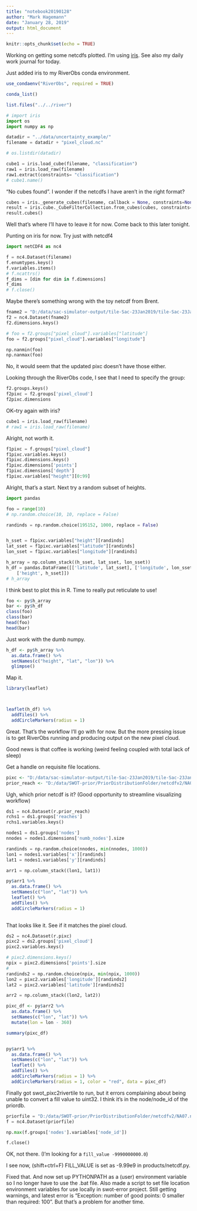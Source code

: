 ```yaml
---
title: "notebook20190128"
author: "Mark Hagemann"
date: "January 28, 2019"
output: html_document
---
```


```r
knitr::opts_chunk$set(echo = TRUE)
```

Working on getting some netcdfs plotted. I'm using [iris](https://scitools.org.uk/iris/docs/latest/). See also my daily work journal for today. 

Just added iris to my RiverObs conda environment.

```r
use_condaenv("RiverObs", required = TRUE)

conda_list()

list.files("../../river")
```


```python
# import iris
import os
import numpy as np

datadir = "../data/uncertainty_example/"
filename = datadir + "pixel_cloud.nc"

# os.listdir(datadir)
```

```python
cube1 = iris.load_cube(filename, "classification")
raw1 = iris.load_raw(filename)
raw1.extract(constraints= "classification")
# cube1.name()

```

"No cubes found". I wonder if the netcdfs I have aren't in the right format?


```python
cubes = iris._generate_cubes(filename, callback = None, constraints=None)
result = iris.cube._CubeFilterCollection.from_cubes(cubes, constraints=None)
result.cubes()
```

Well that's where I'll have to leave it for now. Come back to this later tonight. 


Punting on iris for now. Try just with netcdf4

```python
import netCDF4 as nc4

f = nc4.Dataset(filename)
f.enumtypes.keys()
f.variables.items()
# f.ncattrs()
f_dims = [dim for dim in f.dimensions]
f_dims
# f.close()
```

Maybe there's something wrong with the toy netcdf from Brent.

```python
fname2 = "D:/data/sac-simulator-output/tile-Sac-23Jan2019/tile-Sac-23Jan2019/pixel_cloud.nc"
f2 = nc4.Dataset(fname2)
f2.dimensions.keys()

# foo = f2.groups["pixel_cloud"].variables["latitude"]
foo = f2.groups["pixel_cloud"].variables["longitude"]

np.nanmin(foo)
np.nanmax(foo)

```

No, it would seem that the updated pixc doesn't have those either. 

Looking through the RiverObs code, I see that I need to specify the group:

```python
f2.groups.keys()
f2pixc = f2.groups['pixel_cloud']
f2pixc.dimensions
```

OK--try again with iris?

```python
cube1 = iris.load_raw(filename)
# raw1 = iris.load_raw(filename)
```

Alright, not worth it. 

```python
f1pixc = f.groups["pixel_cloud"]
f1pixc.variables.keys()
f1pixc.dimensions.keys()
f1pixc.dimensions['points']
f1pixc.dimensions['depth']
f1pixc.variables["height"][0:99]

```

Alright, that's a start. Next try a random subset of heights. 

```python
import pandas

foo = range(10)
# np.random.choice(10, 10, replace = False)

randinds = np.random.choice(195152, 1000, replace = False)


h_sset = f1pixc.variables["height"][randinds]
lat_sset = f1pixc.variables["latitude"][randinds]
lon_sset = f1pixc.variables["longitude"][randinds]

h_array = np.column_stack((h_sset, lat_sset, lon_sset))
h_df = pandas.DataFrame([['latitude', lat_sset], ['longitude', lon_sset], 
    ['height', h_sset]])  
# h_array
```

I think best to plot this in R. Time to really put reticulate to use!

```r
foo <- py$h_array
bar <- py$h_df
class(foo)
class(bar)
head(foo)
head(bar)
```


Just work with the dumb numpy.

```r
h_df <- py$h_array %>% 
  as.data.frame() %>% 
  setNames(c("height", "lat", "lon")) %>% 
  glimpse()

```

Map it.

```r
library(leaflet)



leaflet(h_df) %>% 
  addTiles() %>% 
  addCircleMarkers(radius = 1)
```


Great. That's the workflow I'll go with for now. But the more pressing issue is to get RiverObs running and producing output on the new pixel cloud. 

Good news is that coffee is working (weird feeling coupled with total lack of sleep)

Get a handle on requisite file locations. 

```r
pixc <- "D:/data/sac-simulator-output/tile-Sac-23Jan2019/tile-Sac-23Jan2019/pixel_cloud.nc"
prior_reach <- "D:/data/SWOT-prior/PriorDistributionFolder/netcdfv2/NA07.nc"
```

Ugh, which prior netcdf is it? (Good opportunity to streamline visualizing workflow)

```python
ds1 = nc4.Dataset(r.prior_reach)
rchs1 = ds1.groups['reaches']
rchs1.variables.keys()

nodes1 = ds1.groups['nodes']
nnodes = nodes1.dimensions['numb_nodes'].size

randinds = np.random.choice(nnodes, min(nnodes, 1000))
lon1 = nodes1.variables['x'][randinds]
lat1 = nodes1.variables['y'][randinds]

arr1 = np.column_stack((lon1, lat1))
```


```r
py$arr1 %>% 
  as.data.frame() %>% 
  setNames(c("lon", "lat")) %>% 
  leaflet() %>% 
  addTiles() %>% 
  addCircleMarkers(radius = 1)
  
```

That looks like it. See if it matches the pixel cloud.


```python
ds2 = nc4.Dataset(r.pixc)
pixc2 = ds2.groups['pixel_cloud']
pixc2.variables.keys()

# pixc2.dimensions.keys()
npix = pixc2.dimensions['points'].size
# 
randinds2 = np.random.choice(npix, min(npix, 1000))
lon2 = pixc2.variables['longitude'][randinds2]
lat2 = pixc2.variables['latitude'][randinds2]

arr2 = np.column_stack((lon2, lat2))
```


```r
pixc_df <- py$arr2 %>% 
  as.data.frame() %>% 
  setNames(c("lon", "lat")) %>% 
  mutate(lon = lon - 360)

summary(pixc_df)


py$arr1 %>%
  as.data.frame() %>%
  setNames(c("lon", "lat")) %>%
  leaflet() %>%
  addTiles() %>%
  addCircleMarkers(radius = 1) %>%
  addCircleMarkers(radius = 1, color = "red", data = pixc_df)
```

Finally got swot_pixc2rivertile to run, but it errors complaining about being unable to convert a fill value to uint32. I think it's in the node/node_id of the priordb. 

```python
priorfile = "D:/data/SWOT-prior/PriorDistributionFolder/netcdfv2/NA07.nc"
f = nc4.Dataset(priorfile)

np.max(f.groups['nodes'].variables['node_id'])

f.close()
```

OK, not there. (I'm looking for a `fill_value -9990000000.0`)

I see now, (shift+ctrl+F) FILL_VALUE is set as -9.99e9 in products/netcdf.py.

Fixed that. And now set up PYTHONPATH as a (user) environment variable so I no longer have to use the .bat file. Also made a script to set file location environment variables for use locally in swot-error project. Still getting warnings, and latest error is "Exception: number of good points: 0 smaller than required: 100". But that's a problem for another time. 

